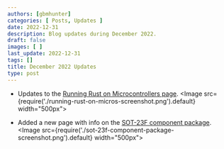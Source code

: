 ```yaml
---
authors: [gbmhunter]
categories: [ Posts, Updates ]
date: 2022-12-31
description: Blog updates during December 2022.
draft: false
images: [ ]
last_update: 2022-12-31
tags: []
title: December 2022 Updates
type: post
---
```


* Updates to the [Running Rust on Microcontrollers page](/programming/languages/rust/running-rust-on-microcontrollers/).
    <Image src={require('./running-rust-on-micros-screenshot.png').default} width="500px"></Image>

* Added a new page with info on the [SOT-23F component package](/pcb-design/component-packages/sot-23f-component-package/).
    <Image src={require('./sot-23f-component-package-screenshot.png').default} width="500px"></Image>